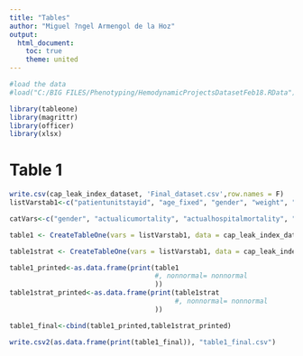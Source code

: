 ```yaml
---
title: "Tables"
author: "Miguel ?ngel Armengol de la Hoz"
output:
  html_document:
    toc: true
    theme: united
---
```



```r
#load the data
#load("C:/BIG FILES/Phenotyping/HemodynamicProjectsDatasetFeb18.RData")
```


```r
library(tableone)
library(magrittr)
library(officer)
library(xlsx)
```



# Table 1

```r
write.csv(cap_leak_index_dataset, 'Final_dataset.csv',row.names = F)
listVarstab1<-c("patientunitstayid", "age_fixed", "gender", "weight", "height", "BMI", "BMI_group", "unitType", "body_surface_area", "apachescore", "unabridgedunitlos", "unabridgedhosplos", "unabridgedactualventdays", "first_hct_6hrs", "mean_hct_24_36hrs", "AKIstage", "delta_sofa", "delta_sofa_bin", "actualhospitalmortality", "HospitalLOS", "totalFluid")

catVars<-c("gender", "actualicumortality", "actualhospitalmortality", "delta_sofa_bin")

table1 <- CreateTableOne(vars = listVarstab1, data = cap_leak_index_dataset, factorVars = catVars,testNormal=oneway.test)

table1strat <- CreateTableOne(vars = listVarstab1, data = cap_leak_index_dataset, factorVars = catVars,testNormal=oneway.test, strata="q_leaking_index")

table1_printed<-as.data.frame(print(table1
                                    #, nonnormal= nonnormal
                                    ))
table1strat_printed<-as.data.frame(print(table1strat
                                         #, nonnormal= nonnormal
                                    ))

table1_final<-cbind(table1_printed,table1strat_printed)

write.csv2(as.data.frame(print(table1_final)), "table1_final.csv")

```


